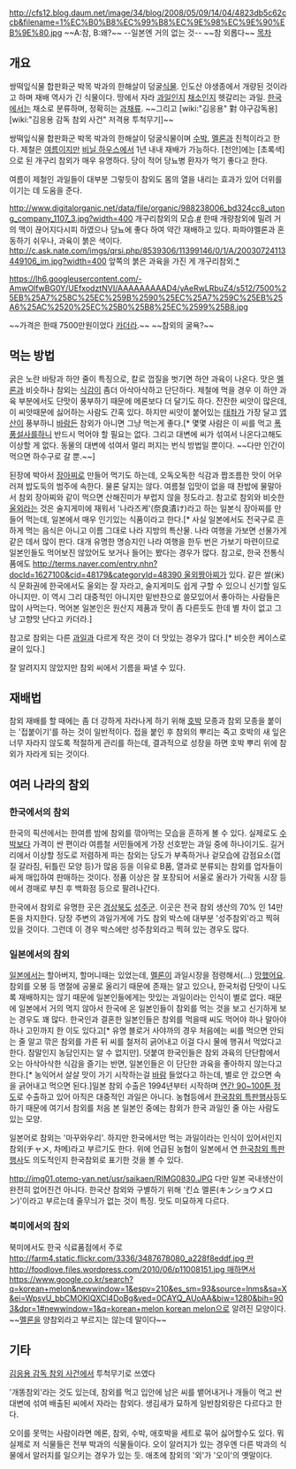http://cfs12.blog.daum.net/image/34/blog/2008/05/09/14/04/4823db5c62ccb&filename=1%EC%B0%B8%EC%99%B8%EC%9E%98%EC%9E%90%EB%9E%80.jpg
~~A:참, B:왜?~~
--일본엔 거의 없는 것--
~~참 외롭다~~
[[목차]]
== 개요 ==
쌍떡잎식물 합판화군 박목 박과의 한해살이 덩굴[[식물]]. 인도산 야생종에서 개량된 것이라고 하며 재배 역사가 긴 식물이다. 땅에서 자라 [[과일]]인지 [[채소]]인지 헷갈리는 과일. [[한국]]에서는 채소로 분류하며, 정확히는 [[과채류]]. ~~그리고 [wiki:"김응용" 對 야구감독용] [wiki:"김응용 감독 참외 사건" 저격용 투척무기]~~

쌍떡잎식물 합판화군 박목 박과의 한해살이 덩굴식물이며 [[수박]], [[멜론]]과 친척이라고 한다. 제철은 [[여름]]이지만 [[비닐 하우스]]에서 1년 내내 재배가 가능하다. [천안]에는 [초록색]으로 된 개구리 참외가 매우 유명하다. 당이 적어 당뇨병 환자가 먹기 좋다고 한다.

여름이 제철인 과일들이 대부분 그렇듯이 참외도 몸의 열을 내리는 효과가 있어 더위를 이기는 데 도움을 준다. 

http://www.digitalorganic.net/data/file/organic/988238006_bd324cc8_utong_company_1107_3.jpg?width=400
개구리참외의 모습.[http://www.digitalorganic.net/bbs/board.php?&bo_table=organic&wr_id=245 #] 한때 개량참외에 밀려 거의 맥이 끊어지다시피 하였으나 당뇨에 좋다 하여 약간 재배하고 있다. 파파야멜론과 혼동하기 쉬우나, 과육이 붉은 색이다.
http://c.ask.nate.com/imgs/qrsi.php/8539306/11399146/0/1/A/20030724113449106_im.jpg?width=400
앞쪽의 붉은 과육을 가진 게 개구리참외.[http://ask.nate.com/qna/view.html?n=8539306 *]

https://lh6.googleusercontent.com/-AmwOlfwBG0Y/UEfxodztNVI/AAAAAAAAAD4/yAeRwLRbuZ4/s512/7500%25EB%25A7%258C%25EC%259B%2590%25EC%25A7%259C%25EB%25A6%25AC%2520%25EC%25B0%25B8%25EC%2599%25B8.jpg

~~가격은 한때 7500만원이었다 [[카더라]].~~ ~~참외의 굴욕?~~

== 먹는 방법 ==
굵은 노란 바탕과 하얀 줄이 특징으로, 칼로 껍질을 벗기면 하얀 과육이 나온다. 맛은 [[멜론]]과 비슷하나 참외는 [[식감]]이 좀더 아삭아삭하고 단단하다. 제철에 먹을 경우 이 하얀 과육 부분에서도 단맛이 풍부하기 때문에 메론보다 더 달기도 하다. 잔잔한 씨앗이 많은데, 이 씨앗때문에 싫어하는 사람도 간혹 있다. 하지만 씨앗이 붙어있는 [[태좌]]가 가장 달고 [[엽산]]이 풍부하니 [[바람]]든 참외가 아니면 그냥 먹는게 좋다.[* 몇몇 사람은 이 씨를 먹고 [[폭풍설사]]를하니 반드시 먹어야 할 필요는 없다. 그리고 대변에 씨가 섞여서 나온다고해도 이상할 게 없다. 동물의 대변에 섞여서 멀리 퍼지는 번식 방법일 뿐이다. ~~다만 인간이 먹으면 하수구로 갈 뿐.~~]

된장에 박아서 [[장아찌]]로 만들어 먹기도 하는데, 오독오독한 식감과 짭조름한 맛이 어우러져 밥도둑의 범주에 속한다. 물론 달지는 않다. 여름철 입맛이 없을 때 찬밥에 물말아서 참외 장아찌와 같이 먹으면 산해진미가 부럽지 않을 정도라고. 참고로 참외와 비슷한 [[울외]]라는 것은 술지게미에 재워서 '나라즈케'(奈良漬け)라고 하는 일본식 장아찌를 만들어 먹는데, 일본에서 매우 인기있는 식품이라고 한다.[* 사실 일본에서도 전국구로 흔하게 먹는 음식은 아니고 이름 그대로 나라 지방의 특산물. 나라 여행을 가보면 선물가게 같은 데서 많이 판다. 대개 유명한 명승지인 나라 여행을 한두 번은 가보기 마련이므로 일본인들도 먹어보진 않았어도 보거나 들어는 봤다는 경우가 많다. 참고로, 한국 전통식품에도 [[http://terms.naver.com/entry.nhn?docId=1627100&cid=48179&categoryId=48390 울외짱아찌]]가 있다. 같은 쌀(米)식 문화권에 한국에서도 울외는 잘 자라고, 술지게미도 쉽게 구할 수 있으니 신기할 일도 아니지만. 이 역시 그리 대중적인 아니지만 밑반찬으로 쓸모있어서 좋아하는 사람들은 많이 사먹는다. 먹어본 일본인은 원산지 제품과 맛이 좀 다른듯도 한데 별 차이 없고 그냥 고향맛 난다고 카더라.]

참고로 참외는 다른 [[과일]]과 다르게 작은 것이 더 맛있는 경우가 많다.[* 비슷한 케이스로 귤이 있다.]

잘 알려지지 않았지만 참외 씨에서 기름을 짜낼 수 있다. 

== 재배법 ==
참외 재배를 할 때에는 좀 더 강하게 자라나게 하기 위해 [[호박]] 모종과 참외 모종을 붙이는 '접붙이기'를 하는 것이 일반적이다. 접을 붙인 후 참외의 뿌리는 죽고 호박의 새 잎은 너무 자라지 않도록 적절하게 관리를 하는데, 결과적으로 성장을 하면 호박 뿌리 위에 참외가 자라게 되는 것이다.

== 여러 나라의 참외 ==
=== 한국에서의 참외 ===
한국의 픽션에서는 한여름 밤에 참외를 깎아먹는 모습을 흔하게 볼 수 있다. 실제로도 [[수박]]보다 가격이 싼 편이라 여름철 서민들에게 가장 선호받는 과일 중에 하나이기도. 길거리에서 이상할 정도로 저렴하게 파는 참외는 당도가 부족하거나 겉모습에 감점요소(껍질 갈라짐, 뒤틀린 모양 등)가 많음 등을 이유로 B품, 열과로 분류되는 참외를 업자들이 싸게 매입하여 판매하는 것이다. 정품 이상은 잘 포장되어 서울로 올라가 가락동 시장 등에서 경매로 부친 후 백화점 등으로 팔려나간다.

한국에서 참외로 유명한 곳은 [[경상북도]] [[성주군]]. 이곳은 전국 참외 생산의 70% 인 14만톤을 차지한다. 당장 주변의 과일가게에 가도 참외 박스에 대부분 '성주참외'라고 찍혀 있을 것이다. 그런데 이 경우 박스에만 성주참외라고 찍혀 있는 경우도 많다.

=== 일본에서의 참외 ===
[[일본]]에서는 할아버지, 할머니때는 있었는데, [[멜론]]이 과일시장을 점령해서(...) [[망했어요]]. 참외를 오봉 등 명절에 공물로 올리기 때문에 존재는 알고 있으나, 한국처럼 단맛이 나도록 재배하지는 않기 때문에 일본인들에게는 맛있는 과일이라는 인식이 별로 없다. 때문에 일본에서 거의 먹지 않아서 한국에 온 일본인들이 참외를 먹는 것을 보고 신기하게 보는 경우도 꽤 많다. 한국인과 결혼한 일본인들은 참외를 먹을때 씨도 먹어야 하나 말아야 하나 고민까지 한 이도 있다고[* 유명 블로거 사야까의 경우 처음에는 씨를 먹으면 안되는 줄 알고 깎은 참외를 가른 뒤 씨를 철저히 긁어내고 이걸 다시 물에 행궈서 먹었다고 한다. 참말인지 농담인지는 알 수 없지만]. 덧붙여 한국인들은 참외 과육의 단단함에서 오는 아삭아삭한 식감을 즐기는 반면, 일본인들은 이 단단한 과육을 좋아하지 않는다고 한다.[* 농익어서 살살 맛이 가기 시작하는걸 [[바람]] 들었다고 하는데, 별로 안 갔으면 속을 긁어내고 먹으면 된다.]일본 참외 수출은 1994년부터 시작하며 [http://news.naver.com/main/read.nhn?mode=LSD&mid=sec&sid1=102&oid=003&aid=0003144222 연간 90~100톤 정도]로 수출하고 있어 아직은 대중적인 과일은 아니다. 농협등에서 [http://news.naver.com/main/read.nhn?mode=LSD&mid=sec&sid1=101&oid=003&aid=0004628793 한국참외 특판행사]등도 하기 때문에 여기서 참외를 처음 본 일본인 중에는 참외가 한국 과일인 줄 아는 사람도 있는 모양.

일본어로 참외는 '마꾸와우리'. 하지만 한국에서만 먹는 과일이라는 인식이 있어서인지 참외(チャメ, 차메)라고 부르기도 한다. 위에 언급된 농협이 일본에서 연 [http://news.naver.com/main/read.nhn?mode=LSD&mid=sec&sid1=101&oid=003&aid=0004628793 한국참외 특판행사]도 의도적인지 한국참외로 표기한 것을 볼 수 있다.

http://img01.otemo-yan.net/usr/saikaen/RIMG0830.JPG
다만 일본 국내생산이 완전히 없어진건 아니다. 한국산 참외와 구별하기 위해 '킨쇼 멜론(キンショウメロン)'이라고 부르는데 줄무늬가 없는 것이 특징. 맛도 미묘하게 다르다.

=== 북미에서의 참외 ===
북미에서도 한국 식료품점에서 주로 [[http://farm4.static.flickr.com/3336/3487678080_a228f8eddf.jpg 판]][[http://foodlove.files.wordpress.com/2010/06/p11008151.jpg 매]]하면서 [[https://www.google.co.kr/search?q=korean+melon&newwindow=1&espv=210&es_sm=93&source=lnms&sa=X&ei=WpsvU_bbCMOKlQXCl4DoBg&ved=0CAYQ_AUoAA&biw=1280&bih=903&dpr=1#newwindow=1&q=korean+melon korean melon]]으로 알려진 모양이다. ~~[[멜론]]을 양참외라고 부르지는 않는데 말이다~~

== 기타 ==
[[김응용 감독 참외 사건]]에서 투척무기로 쓰였다

'개똥참외'라는 것도 있는데, 참외를 먹고 입안에 남은 씨를 뱉어내거나 개들이 먹고 싼 대변에 섞여 배출된 씨에서 자라는 참외다. 생김새가 묘하게 일반참외랑은 다르다고 한다. 

오이를 못먹는 사람이라면 메론, 참외, 수박, 애호박을 세트로 묶어 싫어할수도 있다. 뭐 실제로 저 식물들은 전부 박과의 식물들이다. 오이 알러지가 있는 경우엔 다른 박과의 식물에서 알러지를 일으키는 경우가 있는 듯. 애초에 참외의 '외'가 '오이'의 옛말이다.
